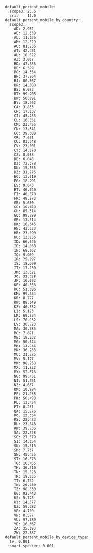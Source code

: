 ```
default_percent_mobile:
  scope3: 23.6
  sri:    10.0
default_percent_mobile_by_country:
  scope3:
    AD: 2.982
    AE: 12.538
    AL: 11.136
    AM: 12.329
    AO: 81.256
    AT: 42.451
    AU: 10.022
    AZ: 3.017
    BD: 47.386
    BE: 6.379
    BG: 14.554
    BH: 37.964
    BJ: 80.867
    BR: 14.080
    BS: 6.093
    BT: 99.203
    BW: 50.891
    BY: 18.362
    CA: 3.853
    CH: 17.137
    CI: 45.733
    CL: 16.351
    CM: 23.455
    CN: 13.541
    CO: 39.500
    CR: 7.691
    CU: 83.348
    CV: 23.001
    CY: 14.170
    CZ: 8.683
    DE: 6.048
    DJ: 72.578
    DK: 15.555
    DZ: 31.775
    EC: 13.019
    EG: 18.791
    ES: 9.643
    ET: 46.640
    FI: 40.870
    FR: 48.973
    GB: 5.660
    GE: 10.658
    GH: 85.514
    GQ: 99.999
    GR: 13.514
    HK: 16.645
    HN: 43.333
    HR: 23.090
    HU: 13.856
    ID: 66.646
    IE: 14.068
    IN: 68.162
    IQ: 9.969
    IR: 75.197
    IS: 18.209
    IT: 17.130
    JM: 13.521
    JO: 32.758
    JP: 16.092
    KE: 40.356
    KG: 51.686
    KM: 99.934
    KR: 8.777
    KW: 88.149
    KZ: 46.552
    LI: 5.123
    LK: 69.934
    LS: 70.932
    LV: 30.723
    MA: 30.585
    MC: 7.871
    ME: 18.232
    MG: 50.644
    MK: 13.946
    MN: 36.233
    MU: 21.725
    MV: 5.177
    MW: 98.758
    MX: 11.922
    MY: 52.676
    NG: 99.451
    NI: 51.951
    NZ: 4.667
    OM: 10.984
    PF: 21.958
    PK: 50.498
    PL: 13.454
    PT: 8.261
    QA: 15.876
    RO: 12.554
    RS: 22.423
    RU: 23.846
    RW: 39.736
    SA: 22.528
    SC: 27.379
    SI: 14.154
    SK: 15.316
    SM: 7.767
    SN: 45.455
    ST: 16.373
    TG: 10.455
    TH: 36.910
    TN: 15.826
    TR: 19.035
    TT: 6.732
    TW: 26.130
    TZ: 98.330
    UG: 92.443
    US: 5.723
    UY: 14.077
    UZ: 59.382
    VE: 4.700
    VN: 8.577
    VU: 97.689
    YE: 16.667
    ZA: 35.193
    ZW: 22.887
default_percent_mobile_by_device_type:
  tv: 0.001
  smart-speaker: 0.001
```
